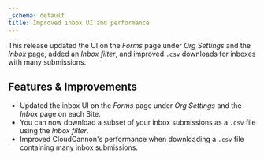 ```yaml
---
_schema: default
title: Improved inbox UI and performance
---
```

This release updated the UI on the *Forms* page under *Org Settings* and the *Inbox* page, added an *Inbox filter*, and improved `.csv` downloads for inboxes with many submissions.

## Features & Improvements

* Updated the inbox UI on the *Forms* page under *Org Settings* and the *Inbox* page on each Site.
* You can now download a subset of your inbox submissions as a `.csv` file using the *Inbox filter*.
* Improved CloudCannon's performance when downloading a `.csv` file containing many inbox submissions.